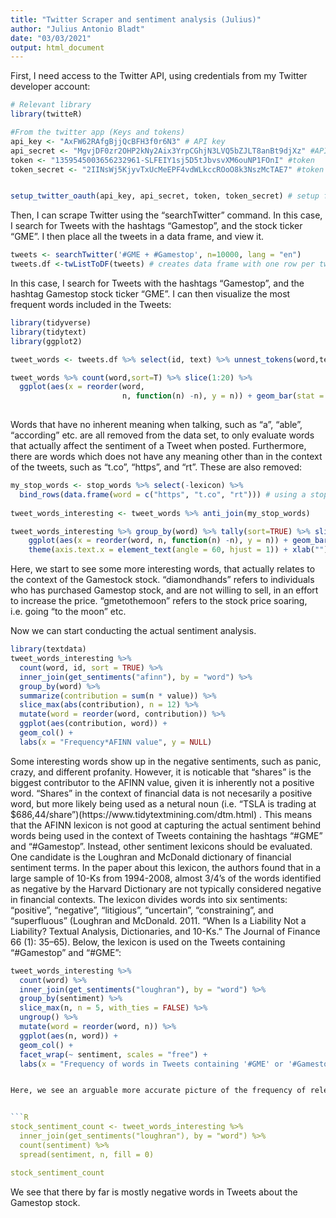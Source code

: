 ---
title: "Twitter Scraper and sentiment analysis (Julius)"
author: "Julius Antonio Bladt"
date: "03/03/2021"
output: html_document
---

First, I need access to the Twitter API, using credentials from my Twitter developer account:

```{R}

# Relevant library
library(twitteR)

#From the twitter app (Keys and tokens)
api_key <- "AxFW62RAfgBjjQcBFH3f0r6N3" # API key 
api_secret <- "MgvjDF0zr2OHP2kNy2Aix3YrpCGhjN3LVQ5bZJLT8anBt9djXz" #API secret key 
token <- "1359545003656232961-SLFEIY1sj5D5tJbvsvXM6ouNP1FOnI" #token 
token_secret <- "2IINsWj5KjyvTxUcMeEPF4vdWLkccROoO8k3NszMcTAE7" #token secret


setup_twitter_oauth(api_key, api_secret, token, token_secret) # setup for accessing twitter using the information above


```
Then, I can scrape Twitter using the "searchTwitter" command. In this case, I search for Tweets with the hashtags "Gamestop", and the stock ticker "GME". I then place all the tweets in a data frame, and view it.

```{R}

tweets <- searchTwitter('#GME + #Gamestop', n=10000, lang = "en")
tweets.df <-twListToDF(tweets) # creates data frame with one row per tweet

```

In this case, I search for Tweets with the hashtags "Gamestop", and the hashtag Gamestop stock ticker "GME". I can then visualize the most frequent words included in the Tweets:

```{R}

library(tidyverse)
library(tidytext)
library(ggplot2)

tweet_words <- tweets.df %>% select(id, text) %>% unnest_tokens(word,text) # unnest_tokens will plit a column into tokens, flattening the table into one-token-per-row

tweet_words %>% count(word,sort=T) %>% slice(1:20) %>% 
  ggplot(aes(x = reorder(word, 
                         n, function(n) -n), y = n)) + geom_bar(stat = "identity") + theme(axis.text.x = element_text(angle = 60, 
                                                                                                                      hjust = 1)) + xlab("")

```

Words that have no inherent meaning when talking, such as "a", "able", "according" etc. are all removed from the data set, to only evaluate words that actually affect the sentiment of a Tweet when posted. Furthermore, there are words which does not have any meaning other than in the context of the tweets, such as "t.co", "https", and "rt". These are also removed:

```{R}

my_stop_words <- stop_words %>% select(-lexicon) %>% 
  bind_rows(data.frame(word = c("https", "t.co", "rt"))) # using a stop-word lexicon to remove stop words + removing "https", "t.co", and "rt". 
                           
tweet_words_interesting <- tweet_words %>% anti_join(my_stop_words)

tweet_words_interesting %>% group_by(word) %>% tally(sort=TRUE) %>% slice(1:25) %>% 
    ggplot(aes(x = reorder(word, n, function(n) -n), y = n)) + geom_bar(stat = "identity") + 
    theme(axis.text.x = element_text(angle = 60, hjust = 1)) + xlab("")


```

Here, we start to see some more interesting words, that actually relates to the context of the Gamestock stock. "diamondhands" refers to individuals who has purchased Gamestop stock, and are not willing to sell, in an effort to increase the price. "gmetothemoon" refers to the stock price soaring, i.e. going "to the moon" etc.

Now we can start conducting the actual sentiment analysis.

```{r}
library(textdata)
tweet_words_interesting %>%
  count(word, id, sort = TRUE) %>%
  inner_join(get_sentiments("afinn"), by = "word") %>%
  group_by(word) %>%
  summarize(contribution = sum(n * value)) %>%
  slice_max(abs(contribution), n = 12) %>%
  mutate(word = reorder(word, contribution)) %>%
  ggplot(aes(contribution, word)) +
  geom_col() +
  labs(x = "Frequency*AFINN value", y = NULL)


```

Some interesting words show up in the negative sentiments, such as panic, crazy, and different profanity. However, it is noticable that "shares" is the biggest contributor to the AFINN value, given it is inherently not a positive word. "Shares" in the context of financial data is not necesarily a positive word, but more likely being used as a netural noun (i.e. "TSLA is trading at $686,44/share")(https://www.tidytextmining.com/dtm.html) . This means that the AFINN lexicon is not good at capturing the actual sentiment behind words being used in the context of Tweets containing the hashtags "#GME" and "#Gamestop". Instead, other sentiment lexicons should be evaluated. One candidate is the Loughran and McDonald dictionary of financial sentiment terms. In the paper about this lexicon, the authors found that in a large sample of 10-Ks from 1994-2008, almost 3/4's of the words identified as negative by the Harvard Dictionary are not typically considered negative in financial contexts. The lexicon divides words into six sentiments: “positive”, “negative”, “litigious”, “uncertain”, “constraining”, and “superfluous” (Loughran and McDonald. 2011. “When Is a Liability Not a Liability? Textual Analysis, Dictionaries, and 10-Ks.” The Journal of Finance 66 (1): 35–65). Below, the lexicon is used on the Tweets containing "#Gamestop" and "#GME":


```{R}

tweet_words_interesting %>%
  count(word) %>%
  inner_join(get_sentiments("loughran"), by = "word") %>%
  group_by(sentiment) %>%
  slice_max(n, n = 5, with_ties = FALSE) %>%
  ungroup() %>%
  mutate(word = reorder(word, n)) %>%
  ggplot(aes(n, word)) +
  geom_col() +
  facet_wrap(~ sentiment, scales = "free") +
  labs(x = "Frequency of words in Tweets containing '#GME' or '#Gamestop'", y = NULL)


Here, we see an arguable more accurate picture of the frequency of relevant words in the Tweets. "Halted" is the by far most negative word in relation to the Tweets, with a very high frequency. This makes sense, as there has been a lot of controversy involving the Gamestop stock, and different trading platforms limiting the amount of trades that can be made of this stock. Furthermore, there is no words that seem problematic in relation to the sentiment they are in. One problem to point out though is that there is 3 versions of the same word in the "uncertainty" sentiment, i.e. "prediction", "predictions", and "predicted". Since this dictionary actually properly captures the sentiments of the words, we can use it to check the count of the different sentiments surrounding the Gamestop stock:


```{R}

stock_sentiment_count <- tweet_words_interesting %>%
  inner_join(get_sentiments("loughran"), by = "word") %>%
  count(sentiment) %>%
  spread(sentiment, n, fill = 0)

stock_sentiment_count


```

We see that there by far is mostly negative words in Tweets about the Gamestop stock.














